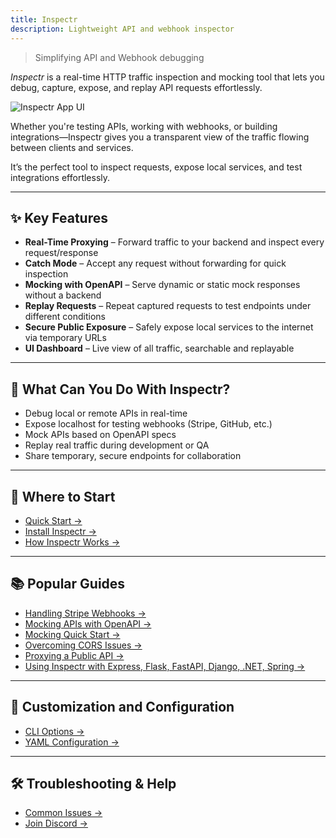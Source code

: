 ```yaml
---
title: Inspectr
description: Lightweight API and webhook inspector
---
```


> Simplifying API and Webhook debugging

*Inspectr* is a real-time HTTP traffic inspection and mocking tool that lets you debug, capture, expose, and replay API requests effortlessly.

![Inspectr App UI](https://raw.githubusercontent.com/inspectr-hq/inspectr/main/assets/inspectr-app.png)

Whether you're testing APIs, working with webhooks, or building integrations—Inspectr gives you a transparent view of the traffic flowing between clients and services.

It’s the perfect tool to inspect requests, expose local services, and test integrations effortlessly.

---

## ✨ Key Features

* **Real-Time Proxying** – Forward traffic to your backend and inspect every request/response
* **Catch Mode** – Accept any request without forwarding for quick inspection
* **Mocking with OpenAPI** – Serve dynamic or static mock responses without a backend
* **Replay Requests** – Repeat captured requests to test endpoints under different conditions
* **Secure Public Exposure** – Safely expose local services to the internet via temporary URLs
* **UI Dashboard** – Live view of all traffic, searchable and replayable

---

## 🚀 What Can You Do With Inspectr?

* Debug local or remote APIs in real-time
* Expose localhost for testing webhooks (Stripe, GitHub, etc.)
* Mock APIs based on OpenAPI specs
* Replay real traffic during development or QA
* Share temporary, secure endpoints for collaboration

---

## 🧭 Where to Start

* [Quick Start →](/docs/getting-started/quick-start)
* [Install Inspectr →](/docs/getting-started/installation)
* [How Inspectr Works →](/docs/concepts/how-it-works)

---

## 📚 Popular Guides

* [Handling Stripe Webhooks →](/docs/examples/handling-stripe-webhooks/)
* [Mocking APIs with OpenAPI →](/docs/guides/mocking)
* [Mocking Quick Start →](/docs/getting-started/mocking-quick-start)
* [Overcoming CORS Issues →](/docs/guides/handling-cors)
* [Proxying a Public API →](/docs/guides/proxy-public-api/)
* [Using Inspectr with Express, Flask, FastAPI, Django, .NET, Spring →](/docs/examples/using-with-express/)

[//]: # (* [Exposing Services Securely →]&#40;/docs/exposing/securing-exposure&#41;)
---

## 🔧 Customization and Configuration

* [CLI Options →](/docs/configuration/cli-options)
* [YAML Configuration →](/docs/configuration/yaml-config)

[//]: # (* [Advanced Options →]&#40;/docs/configuration/advanced-options&#41;)

---

## 🛠️ Troubleshooting & Help

* [Common Issues →](/docs/reference/troubleshooting/)
* [Join Discord →](https://discord.gg/58rbCxdr8Z)

